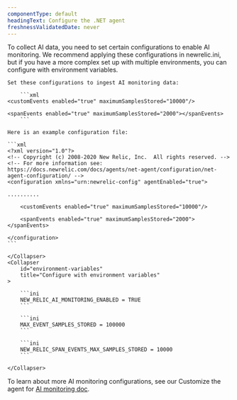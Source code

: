 ```yaml
---
componentType: default
headingText: Configure the .NET agent
freshnessValidatedDate: never
---
```


To collect AI data, you need to set certain configurations to enable AI monitoring. We recommend applying these configurations in newrelic.ini, but if you have a more complex set up with multiple environments, you can configure with environment variables.

<CollapserGroup>
    <Collapser
        id="config-file"
        title="Configure through `newrelic.ini`"
    >

    Set these configurations to ingest AI monitoring data:

        ```xml
	<customEvents enabled="true" maximumSamplesStored="10000"/>

	<spanEvents enabled="true" maximumSamplesStored="2000"></spanEvents>
        ```

    Here is an example configuration file:

    ```xml
    <?xml version="1.0"?>
    <!-- Copyright (c) 2008-2020 New Relic, Inc.  All rights reserved. -->
    <!-- For more information see: https://docs.newrelic.com/docs/agents/net-agent/configuration/net-agent-configuration/ -->
    <configuration xmlns="urn:newrelic-config" agentEnabled="true">
        
    ..........

        <customEvents enabled="true" maximumSamplesStored="10000"/>

        <spanEvents enabled="true" maximumSamplesStored="2000"></spanEvents>

    </configuration>
    ```

    </Collapser>
    <Collapser
        id="environment-variables"
        title="Configure with environment variables"
    >
    
        ```ini
        NEW_RELIC_AI_MONITORING_ENABLED = TRUE
        ```

        ```ini
        MAX_EVENT_SAMPLES_STORED = 100000
        ```

        ```ini
        NEW_RELIC_SPAN_EVENTS_MAX_SAMPLES_STORED = 10000
        ```

    </Collapser>
</CollapserGroup>

To learn about more AI monitoring configurations, see our Customize the agent for [AI monitoring doc](/docs/ai-monitoring/customize-agent-ai-monitoring).